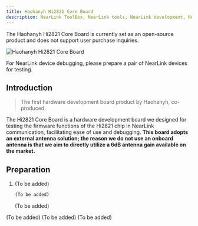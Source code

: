 ```yaml
---
title: Haohanyh Hi2821 Core Board
description: NearLink ToolBox, NearLink tools, NearLink development, NearLink, NearLink ToolBox, NearLink ToolBox Getting Started Guide, Haohanyh, Hi2821
---
```


<Aside type="danger" title="Warning">The Haohanyh Hi2821 Core Board is currently set as an open-source product and does not support user purchase inquiries.</Aside>

![Haohanyh Hi2821 Core Board](https://s2.loli.net/2025/01/18/9ijPcbEtqvBVMO8.png)

<LinkCard title="Haohanyh Hi2821 Core Board" description="Haohanyh's first hardware development board product, all materials open-sourced on Github" href="https://github.com/Hny0305Lin/Hi2821_Dev_Board" target="_blank"/>

<Aside type="caution" title="Warning">For NearLink device debugging, please prepare a pair of NearLink devices for testing.</Aside>

## Introduction

> The first hardware development board product by Haohanyh, co-produced.

The Hi2821 Core Board is a hardware development board we designed for testing the firmware functions of the Hi2821 chip in NearLink communication, facilitating ease of use and debugging. **This board adopts an external antenna solution; the reason we do not use an onboard antenna is that we aim to directly utilize a 6dB antenna gain available on the market.**

## Preparation

<Tabs>
  <TabItem label="Test Firmware">
  <Steps>

1. (To be added)

    ```bash
    (To be added)
    ```
    (To be added)
  </Steps>
  </TabItem>
  <TabItem label="NearLink Chat (WebUI)">
    (To be added)
  </TabItem>
  <TabItem label="NearLink Chat (Android)">
    (To be added)
  </TabItem>
  <TabItem label="NearLink Chat (Qt Embedded)">
    (To be added)
  </TabItem>
</Tabs>